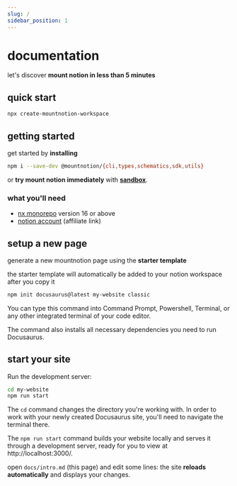 ```yaml
---
slug: /
sidebar_position: 1
---
```


# documentation

let's discover **mount notion in less than 5 minutes**

## quick start

```sh title="terminal"
npx create-mountnotion-workspace
```

## getting started

get started by **installing**

```sh title="terminal"
npm i --save-dev @mountnotion/{cli,types,schematics,sdk,utils}
```

or **try mount notion immediately** with **[sandbox](https://sandbox.mountnotion.com)**.

### what you'll need

- [nx monorepo](https://nx.dev//) version 16 or above
- [notion account](https://affiliate.notion.so/xysfb04gkht8) (affiliate link)

## setup a new page

generate a new mountnotion page using the **starter template**

the starter template will automatically be added to your notion workspace after you copy it

```bash title="terminal"
npm init docusaurus@latest my-website classic
```

You can type this command into Command Prompt, Powershell, Terminal, or any other integrated terminal of your code editor.

The command also installs all necessary dependencies you need to run Docusaurus.

## start your site

Run the development server:

```bash title="terminal"
cd my-website
npm run start
```

The `cd` command changes the directory you're working with. In order to work with your newly created Docusaurus site, you'll need to navigate the terminal there.

The `npm run start` command builds your website locally and serves it through a development server, ready for you to view at http://localhost:3000/.

open `docs/intro.md` (this page) and edit some lines: the site **reloads automatically** and displays your changes.
